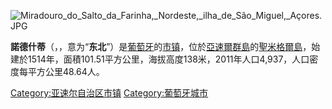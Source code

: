 [[Image:Miradouro_do_Salto_da_Farinha,_Nordeste,_ilha_de_São_Miguel,_Açores.JPG|right]]
{{Coord|37|49|58|N|25|8|47|W|display=title}}

'''諾德什蒂'''（{{lang-pt|Nordeste}}，{{IPA-pt|ˌnɔɾˈðɛʃt(ɨ)|-|Pt-pt Nordeste FF.ogg}}，意为“'''东北'''”）是[[葡萄牙|葡萄牙]]的[[市镇_(葡萄牙)|市镇]]，位於[[亞速爾群島|亞速爾群島]]的[[聖米格爾島|聖米格爾島]]，始建於1514年，面積101.51平方公里，海拔高度138米，2011年人口4,937，人口密度每平方公里48.64人。

{{Portugal-geo-stub}}
{{亚速尔自治区市镇列表}}

[[Category:亚速尔自治区市镇|Category:亚速尔自治区市镇]]
[[Category:葡萄牙城市|Category:葡萄牙城市]]
